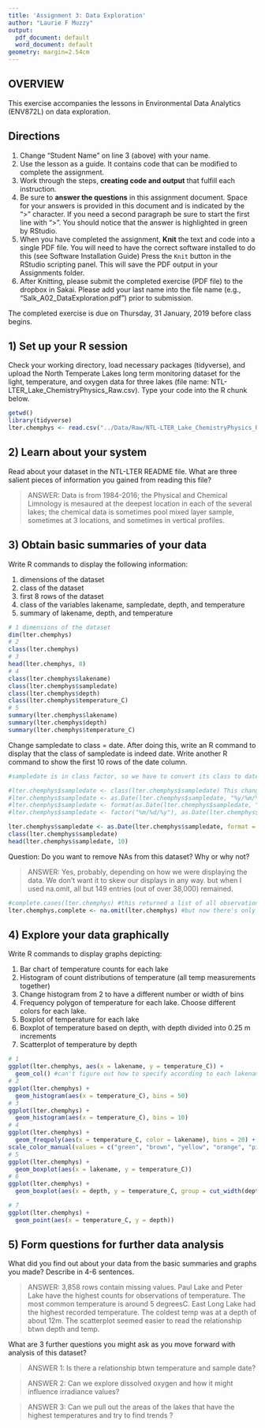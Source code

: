 ```yaml
---
title: 'Assignment 3: Data Exploration'
author: "Laurie F Muzzy"
output:
  pdf_document: default
  word_document: default
geometry: margin=2.54cm
---
```


## OVERVIEW

This exercise accompanies the lessons in Environmental Data Analytics (ENV872L) on data exploration. 

## Directions
1. Change "Student Name" on line 3 (above) with your name.
2. Use the lesson as a guide. It contains code that can be modified to complete the assignment.
3. Work through the steps, **creating code and output** that fulfill each instruction.
4. Be sure to **answer the questions** in this assignment document.
Space for your answers is provided in this document and is indicated by the ">" character.
If you need a second paragraph be sure to start the first line with ">".
You should notice that the answer is highlighted in green by RStudio. 
6. When you have completed the assignment, **Knit** the text and code into a single PDF file.
You will need to have the correct software installed to do this (see Software Installation Guide)
Press the `Knit` button in the RStudio scripting panel.
This will save the PDF output in your Assignments folder.
8. After Knitting, please submit the completed exercise (PDF file) to the dropbox in Sakai. Please add your last name into the file name (e.g., "Salk_A02_DataExploration.pdf") prior to submission.

The completed exercise is due on Thursday, 31 January, 2019 before class begins.

## 1) Set up your R session

Check your working directory, load necessary packages (tidyverse), and upload the North Temperate Lakes long term monitoring dataset for the light, temperature, and oxygen data for three lakes (file name: NTL-LTER_Lake_ChemistryPhysics_Raw.csv). Type your code into the R chunk below.
```r
getwd()
library(tidyverse)
lter.chemphys <- read.csv("../Data/Raw/NTL-LTER_Lake_ChemistryPhysics_Raw.csv") #the data is in the Raw folder, so ../ will take us along the file path up the file structure specified
```

## 2) Learn about your system

Read about your dataset in the NTL-LTER README file. What are three salient pieces of information you gained from reading this file?

> ANSWER: Data is from 1984-2016; the Physical and Chemical Limnology is mesaured at the deepest location in each of the several lakes; the chemical data is sometimes pool mixed layer sample, sometimes at 3 locations, and sometimes in vertical profiles.

## 3) Obtain basic summaries of your data

Write R commands to display the following information: 

1. dimensions of the dataset
2. class of the dataset
3. first 8 rows of the dataset
4. class of the variables lakename, sampledate, depth, and temperature
5. summary of lakename, depth, and temperature

```r
# 1 dimensions of the dataset
dim(lter.chemphys)
# 2
class(lter.chemphys)
# 3
head(lter.chemphys, 8)
# 4
class(lter.chemphys$lakename)
class(lter.chemphys$sampledate)
class(lter.chemphys$depth)
class(lter.chemphys$temperature_C)
# 5
summary(lter.chemphys$lakename)
summary(lter.chemphys$depth)
summary(lter.chemphys$temperature_C)
```

Change sampledate to class = date. After doing this, write an R command to display that the class of sampledate is indeed date. Write another R command to show the first 10 rows of the date column. 

```r
#sampledate is in class factor, so we have to convert its class to date and make it year/month/day

#lter.chemphys$sampledate <- class(lter.chemphys$sampledate) This changed all the actual dates to the word character, somehow
#lter.chemphys$sampledate <- as.Date(lter.chemphys$sampledate, "%y/%m/%d") #This changed all the sampledates to NA
#lter.chemphys$sampledate <- format(as.Date(lter.chemphys$sampledate, "%y%m%d")) #This ALSO changed all the sampledates to NA
#lter.chemphys$sampledate <- factor("%m/%d/%y"), as.Date(lter.chemphys$sampledate, format = "%Y/%m/%d") This turned all the entries into %m/%d/%y
```

```r
lter.chemphys$sampledate <- as.Date(lter.chemphys$sampledate, format = "%m/%d/%y") #telling it to convert the class into date, by instructing it what format to convert
class(lter.chemphys$sampledate)
head(lter.chemphys$sampledate, 10)
```

Question: Do you want to remove NAs from this dataset? Why or why not?

> ANSWER: Yes, probably, depending on how we were displaying the data. We don't want it to skew our displays in any way.
> but when I used na.omit, all but 149 entries (out of over 38,000) remained.

```r
#complete.cases(lter.chemphys) #this returned a list of all observations as FALSE ...?
lter.chemphys.complete <- na.omit(lter.chemphys) #but now there's only 149 entries
```

## 4) Explore your data graphically

Write R commands to display graphs depicting: 

1. Bar chart of temperature counts for each lake
2. Histogram of count distributions of temperature (all temp measurements together)
3. Change histogram from 2 to have a different number or width of bins
4. Frequency polygon of temperature for each lake. Choose different colors for each lake.
5. Boxplot of temperature for each lake
6. Boxplot of temperature based on depth, with depth divided into 0.25 m increments
7. Scatterplot of temperature by depth

```r
# 1
ggplot(lter.chemphys, aes(x = lakename, y = temperature_C)) +
  geom_col() #can't figure out how to specify according to each lakename
# 2
ggplot(lter.chemphys) +
  geom_histogram(aes(x = temperature_C), bins = 50)
# 3
ggplot(lter.chemphys) +
  geom_histogram(aes(x = temperature_C), bins = 10)
# 4
ggplot(lter.chemphys) +
  geom_freqpoly(aes(x = temperature_C, color = lakename), bins = 20) +
scale_color_manual(values = c("green", "brown", "yellow", "orange", "pink", "red", "magenta", "tan", "blue"))
# 5
ggplot(lter.chemphys) +
  geom_boxplot(aes(x = lakename, y = temperature_C))
# 6
ggplot(lter.chemphys) +
  geom_boxplot(aes(x = depth, y = temperature_C, group = cut_width(depth, 0.25)))

# 7 
ggplot(lter.chemphys) +
  geom_point(aes(x = temperature_C, y = depth))
```
## 5) Form questions for further data analysis

What did you find out about your data from the basic summaries and graphs you made? Describe in 4-6 sentences.

> ANSWER: 3,858 rows contain missing values. 
> Paul Lake and Peter Lake have the highest counts for observations of temperature.
> The most common temperature is around 5 degreesC.
> East Long Lake had the highest recorded temperature.
> The coldest temp was at a depth of about 12m.
> The scatterplot seemed easier to read the relationship btwn depth and temp.

What are 3 further questions you might ask as you move forward with  analysis of this dataset?

> ANSWER 1: Is there a relationship btwn temperature and sample date?

> ANSWER 2: Can we explore dissolved oxygen and how it might influence irradiance values?

> ANSWER 3: Can we pull out the areas of the lakes that have the highest temperatures and try to find trends ?
